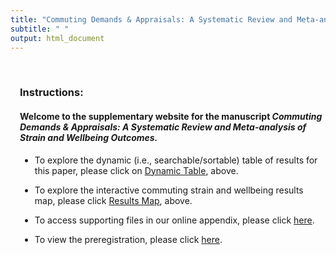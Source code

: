 ```yaml
---
title: "Commuting Demands & Appraisals: A Systematic Review and Meta-analysis of Strain and Wellbeing Outcomes"
subtitle: " "
output: html_document
---
```


<div class="row" style="padding-left: 15px;">

<br>

### **Instructions:** 

#### Welcome to the supplementary website for the manuscript **_Commuting Demands & Appraisals: A Systematic Review and Meta-analysis of Strain and Wellbeing Outcomes._** 

- To explore the dynamic (i.e., searchable/sortable) table of results for this paper, please click on [Dynamic Table](dynamic_table.html), above.

- To explore the interactive commuting strain and wellbeing results map, please click [Results Map](results_map.html), above.

- To access supporting files in our online appendix, please click [here](https://osf.io/z87qg/?view_only=60a7db567dbb4f40a60b4807b455a1e0).

- To view the preregistration, please click [here](https://osf.io/gp6ks/?view_only=7d928022d6c544f8a000de7620244703).

</div>

<br>
<br>

<!-- <center>  -->

<!-- #### Developed by [SEAL Lab](https://www.cortrudolph.com) -->

<!-- <a href = "https://www.cortrudolph.com"> -->

<!-- <img src="images/logo1.png" width="100" height="112.5"> -->

<!-- </center> -->

